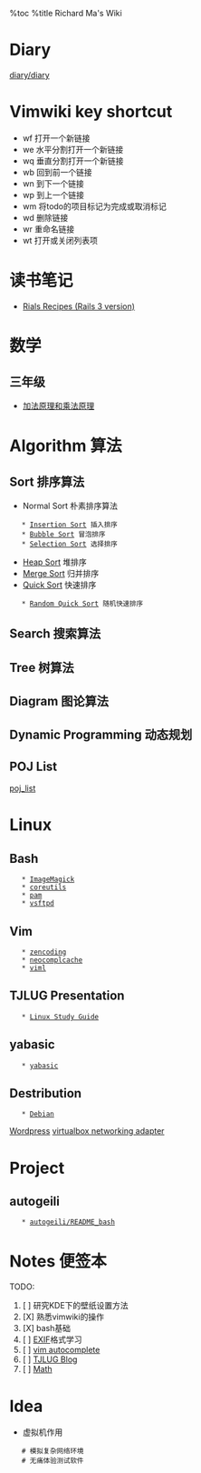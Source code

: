 %toc
%title Richard Ma's Wiki
=Diary=
[[diary/diary]]
=Vimwiki key shortcut=
* <Leader>wf 打开一个新链接
* <Leader>we 水平分割打开一个新链接
* <Leader>wq 垂直分割打开一个新链接
* <Leader>wb 回到前一个链接
* <Leader>wn 到下一个链接
* <Leader>wp 到上一个链接
* <Leader>wm 将todo的项目标记为完成或取消标记
* <Leader>wd 删除链接
* <Leader>wr 重命名链接
* <Leader>wt 打开或关闭列表项

= 读书笔记 =
* [[Rials Recipes (Rails 3 version)]]

=数学=
==三年级==
* [[加法原理和乘法原理]]

=Algorithm 算法=
==Sort 排序算法==
* Normal Sort 朴素排序算法
    * [[Insertion Sort]] 插入排序
    * [[Bubble Sort]] 冒泡排序
    * [[Selection Sort]] 选择排序
* [[Heap Sort]] 堆排序
* [[Merge Sort]] 归并排序
* [[Quick Sort]] 快速排序
    * [[Random Quick Sort]] 随机快速排序
==Search 搜索算法==
==Tree 树算法==
==Diagram 图论算法==
==Dynamic Programming 动态规划==
==POJ List==
[[poj_list]]

=Linux=
==Bash==
    * [[ImageMagick]]
    * [[coreutils]]
    * [[pam]]
    * [[vsftpd]]
==Vim==
    * [[zencoding]]
    * [[neocomplcache]]
    * [[viml]]
==TJLUG Presentation==
    * [[Linux Study Guide]]
==yabasic==
    * [[yabasic]]
==Destribution==
    * [[Debian]]

[[Wordpress]]
[[virtualbox networking adapter]]
=Project=
==autogeili==
    * [[autogeili/README_bash]]
=Notes 便签本=
TODO:
# [ ] 研究KDE下的壁纸设置方法
# [X] 熟悉vimwiki的操作
# [X] bash基础
# [ ] [[EXIF]]格式学习
# [ ] [[vim autocomplete]]
# [ ] [[TJLUG Blog]]
# [ ] [[Math]]

=Idea=
* 虚拟机作用
    # 模拟复杂网络环境
    # 无痛体验测试软件
